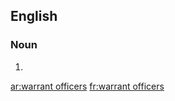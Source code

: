 ==English==

===Noun===
{{head|en|plural|head=[[warrant]] [[officers]]}}

# {{plural of|warrant officer|lang=en}}

[[ar:warrant officers]]
[[fr:warrant officers]]